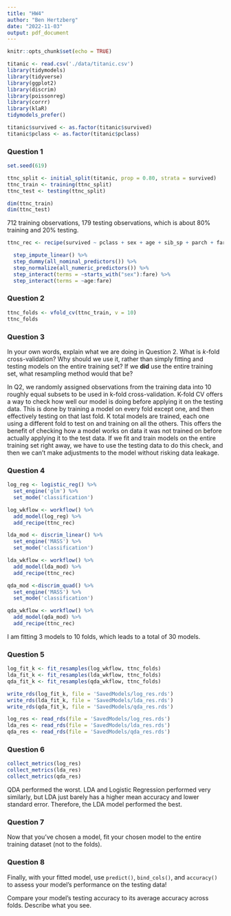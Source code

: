```yaml
---
title: "HW4"
author: "Ben Hertzberg"
date: "2022-11-03"
output: pdf_document
---
```


```r
knitr::opts_chunk$set(echo = TRUE)
```

```r
titanic <- read.csv('./data/titanic.csv')
library(tidymodels)
library(tidyverse)
library(ggplot2)
library(discrim)
library(poissonreg)
library(corrr)
library(klaR)
tidymodels_prefer()
```


```r
titanic$survived <- as.factor(titanic$survived)
titanic$pclass <- as.factor(titanic$pclass)
```


### Question 1

```r
set.seed(619)

ttnc_split <- initial_split(titanic, prop = 0.80, strata = survived)
ttnc_train <- training(ttnc_split)
ttnc_test <- testing(ttnc_split)

```

```r
dim(ttnc_train)
dim(ttnc_test)
```
712 training observations, 179 testing observations, which is about 80% training and 20% testing.

```r
ttnc_rec <- recipe(survived ~ pclass + sex + age + sib_sp + parch + fare, data = ttnc_train) %>%

  step_impute_linear() %>%
  step_dummy(all_nominal_predictors()) %>%  
  step_normalize(all_numeric_predictors()) %>%
  step_interact(terms = ~starts_with("sex"):fare) %>%
  step_interact(terms = ~age:fare)
```

### Question 2

```r
ttnc_folds <- vfold_cv(ttnc_train, v = 10)
ttnc_folds
```


### Question 3

In your own words, explain what we are doing in Question 2. What is *k*-fold cross-validation? Why should we use it, rather than simply fitting and testing models on the entire training set? If we **did** use the entire training set, what resampling method would that be?

In Q2, we randomly assigned observations from the training data into 10 roughly equal subsets to be used in k-fold cross-validation. K-fold CV offers a way to check how well our model is doing before applying it on the testing data. This is done by training a model on every fold except one, and then effectively testing on that last fold. K total models are trained, each one using a different fold to test on and training on all the others. This offers the benefit of checking how a model works on data it was not trained on before actually applying it to the test data. If we fit and train models on the entire training set right away, we have to use the testing data to do this check, and then we can't make adjustments to the model without risking data leakage.

### Question 4

```r
log_reg <- logistic_reg() %>% 
  set_engine('glm') %>% 
  set_mode('classification')

log_wkflow <- workflow() %>% 
  add_model(log_reg) %>% 
  add_recipe(ttnc_rec)

lda_mod <- discrim_linear() %>% 
  set_engine('MASS') %>% 
  set_mode('classification')

lda_wkflow <- workflow() %>% 
  add_model(lda_mod) %>% 
  add_recipe(ttnc_rec)

qda_mod <-discrim_quad() %>% 
  set_engine('MASS') %>% 
  set_mode('classification')

qda_wkflow <- workflow() %>% 
  add_model(qda_mod) %>% 
  add_recipe(ttnc_rec)
```

I am fitting 3 models to 10 folds, which leads to a total of 30 models.

### Question 5

```r
log_fit_k <- fit_resamples(log_wkflow, ttnc_folds)
lda_fit_k <- fit_resamples(lda_wkflow, ttnc_folds)
qda_fit_k <- fit_resamples(qda_wkflow, ttnc_folds)
```

```r
write_rds(log_fit_k, file = 'SavedModels/log_res.rds')
write_rds(lda_fit_k, file = 'SavedModels/lda_res.rds')
write_rds(qda_fit_k, file = 'SavedModels/qda_res.rds')
```

```r
log_res <- read_rds(file = 'SavedModels/log_res.rds')
lda_res <- read_rds(file = 'SavedModels/lda_res.rds')
qda_res <- read_rds(file = 'SavedModels/qda_res.rds')
```


### Question 6

```r
collect_metrics(log_res)
collect_metrics(lda_res)
collect_metrics(qda_res)
```

QDA performed the worst. LDA and Logistic Regression performed very similarly, but LDA just barely has a higher mean accuracy and lower standard error. Therefore, the LDA model performed the best.

### Question 7

Now that you’ve chosen a model, fit your chosen model to the entire training dataset (not to the folds).

### Question 8

Finally, with your fitted model, use `predict()`, `bind_cols()`, and `accuracy()` to assess your model’s performance on the testing data!

Compare your model’s testing accuracy to its average accuracy across folds. Describe what you see.
